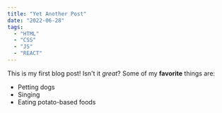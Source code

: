 ```yaml
---
title: "Yet Another Post"
date: "2022-06-28"
tags:
  - "HTML"
  - "CSS"
  - "JS"
  - "REACT"
---
```


This is my first blog post! Isn't it _great_?
Some of my **favorite** things are:

- Petting dogs
- Singing
- Eating potato-based foods

